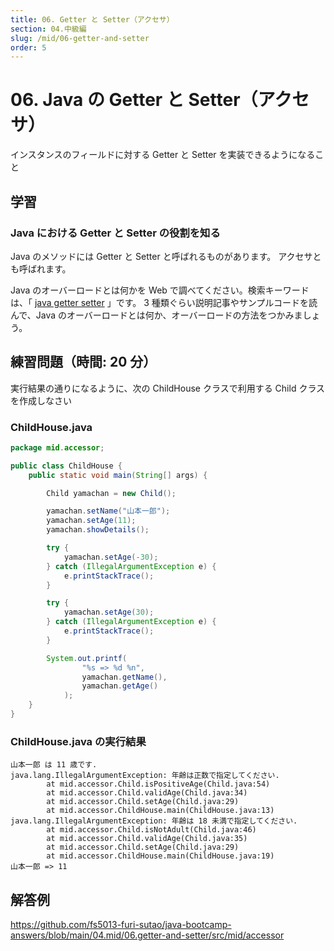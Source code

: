 ```yaml
---
title: 06. Getter と Setter（アクセサ）
section: 04.中級編
slug: /mid/06-getter-and-setter
order: 5
---
```


# 06. Java の Getter と Setter（アクセサ）

<p class="goal">
  インスタンスのフィールドに対する Getter と Setter を実装できるようになること
</p>

## 学習

### Java における Getter と Setter の役割を知る

Java のメソッドには Getter と Setter と呼ばれるものがあります。
アクセサとも呼ばれます。

Java のオーバーロードとは何かを Web で調べてください。検索キーワードは、「 [java getter setter](https://www.google.com/search?q=java+getter+setter) 」です。
3 種類ぐらい説明記事やサンプルコードを読んで、Java のオーバーロードとは何か、オーバーロードの方法をつかみましょう。

## 練習問題（時間: 20 分）

実行結果の通りになるように、次の ChildHouse クラスで利用する Child クラスを作成しなさい

### ChildHouse.java

```java
package mid.accessor;

public class ChildHouse {
    public static void main(String[] args) {

        Child yamachan = new Child();

        yamachan.setName("山本一郎");
        yamachan.setAge(11);
        yamachan.showDetails();

        try {
            yamachan.setAge(-30);
        } catch (IllegalArgumentException e) {
            e.printStackTrace();
        }

        try {
            yamachan.setAge(30);
        } catch (IllegalArgumentException e) {
            e.printStackTrace();
        }

        System.out.printf(
                "%s => %d %n",
                yamachan.getName(),
                yamachan.getAge()
            );
    }
}
```

### ChildHouse.java の実行結果

```console
山本一郎 は 11 歳です.
java.lang.IllegalArgumentException: 年齢は正数で指定してください.
        at mid.accessor.Child.isPositiveAge(Child.java:54)
        at mid.accessor.Child.validAge(Child.java:34)
        at mid.accessor.Child.setAge(Child.java:29)
        at mid.accessor.ChildHouse.main(ChildHouse.java:13)
java.lang.IllegalArgumentException: 年齢は 18 未満で指定してください.
        at mid.accessor.Child.isNotAdult(Child.java:46)
        at mid.accessor.Child.validAge(Child.java:35)
        at mid.accessor.Child.setAge(Child.java:29)
        at mid.accessor.ChildHouse.main(ChildHouse.java:19)
山本一郎 => 11
```

## 解答例

https://github.com/fs5013-furi-sutao/java-bootcamp-answers/blob/main/04.mid/06.getter-and-setter/src/mid/accessor
